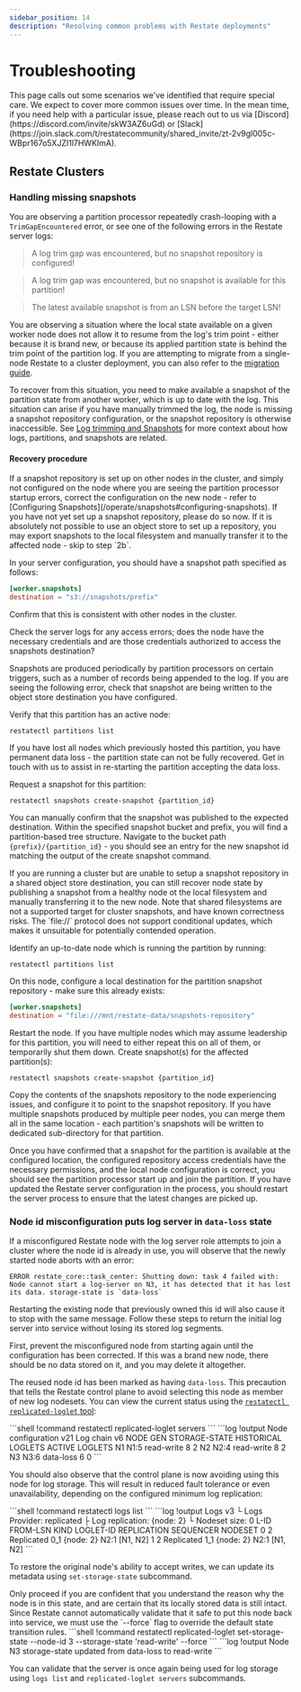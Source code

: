 ```yaml
---
sidebar_position: 14
description: "Resolving common problems with Restate deployments"
---
```



# Troubleshooting

<Admonition type="note" title="Work in progress">
    This page calls out some scenarios we've identified that require special care. We expect to cover more common issues over time. In the mean time, if you need help with a particular issue, please reach out to us via [Discord](https://discord.com/invite/skW3AZ6uGd) or [Slack](https://join.slack.com/t/restatecommunity/shared_invite/zt-2v9gl005c-WBpr167o5XJZI1l7HWKImA).
</Admonition>

## Restate Clusters

### Handling missing snapshots

You are observing a partition processor repeatedly crash-looping with a `TrimGapEncountered` error, or see one of the following errors in the Restate server logs:

> A log trim gap was encountered, but no snapshot repository is configured!

> A log trim gap was encountered, but no snapshot is available for this partition!

> The latest available snapshot is from an LSN before the target LSN!

You are observing a situation where the local state available on a given worker node does not allow it to resume from the log's trim point - either because it is brand new, or because its applied partition state is behind the trim point of the partition log. If you are attempting to migrate from a single-node Restate to a cluster deployment, you can also refer to the [migration guide](/guides/local-to-replicated).

To recover from this situation, you need to make available a snapshot of the partition state from another worker, which is up to date with the log. This situation can arise if you have manually trimmed the log, the node is missing a snapshot repository configuration, or the snapshot repository is otherwise inaccessible. See [Log trimming and Snapshots](/operate/data-backup#log-trimming-and-snapshots) for more context about how logs, partitions, and snapshots are related.

#### Recovery procedure

<Step stepLabel="1" title="Identify whether a snapshot repository is configured and accessible">
If a snapshot repository is set up on other nodes in the cluster, and simply not configured on the node where you are seeing the partition processor startup errors, correct the configuration on the new node - refer to [Configuring Snapshots](/operate/snapshots#configuring-snapshots).  If you have not yet set up a snapshot repository, please do so now. If it is absolutely not possible to use an object store to set up a repository, you may export snapshots to the local filesystem and manually transfer it to the affected node - skip to step `2b`.

In your server configuration, you should have a snapshot path specified as follows:

```toml
[worker.snapshots]
destination = "s3://snapshots/prefix"
```
Confirm that this is consistent with other nodes in the cluster.

Check the server logs for any access errors; does the node have the necessary credentials and are those credentials authorized to access the snapshots destination?
</Step>

<Step stepLabel="2" title="Publish a snapshot to the repository">
Snapshots are produced periodically by partition processors on certain triggers, such as a number of records being appended to the log. If you are seeing the following error, check that snapshot are being written to the object store destination you have configured.

Verify that this partition has an active node:

```shell
restatectl partitions list
```

If you have lost all nodes which previously hosted this partition, you have permanent data loss - the partition state can not be fully recovered. Get in touch with us to assist in re-starting the partition accepting the data loss.

Request a snapshot for this partition:

```shell
restatectl snapshots create-snapshot {partition_id}
```

You can manually confirm that the snapshot was published to the expected destination. Within the specified snapshot bucket and prefix, you will find a partition-based tree structure. Navigate to the bucket path `{prefix}/{partition_id}` - you should see an entry for the new snapshot id matching the output of the create snapshot command.
</Step>

<Step stepLabel="2b" title="Alternative: Manually transfer snapshot from another node">
If you are running a cluster but are unable to setup a snapshot repository in a shared object store destination, you can still recover node state by publishing a snapshot from a healthy node ot the local filesystem and manually transferring it to the new node.

<Admonition type="tip" title="Experimenting with snapshots without an object store">
    Note that shared filesystems are not a supported target for cluster snapshots, and have known correctness risks. The `file://` protocol does not support conditional updates, which makes it unsuitable for potentially contended operation.
</Admonition>

Identify an up-to-date node which is running the partition by running:

```shell
restatectl partitions list
```

On this node, configure a local destination for the partition snapshot repository - make sure this already exists:

```toml
[worker.snapshots]
destination = "file:///mnt/restate-data/snapshots-repository"
```

Restart the node. If you have multiple nodes which may assume leadership for this partition, you will need to either repeat this on all of them, or temporarily shut them down. Create snapshot(s) for the affected partition(s):

```shell
restatectl snapshots create-snapshot {partition_id}
```

Copy the contents of the snapshots repository to the node experiencing issues, and configure it to point to the snapshot repository. If you have multiple snapshots produced by multiple peer nodes, you can merge them all in the same location - each partition's snapshots will be written to dedicated sub-directory for that partition.
</Step>

<Step stepLabel="3" title="Confirm that the affected node starts up and bootstraps its partition store from a snapshot">
Once you have confirmed that a snapshot for the partition is available at the configured location, the configured repository access credentials have the necessary permissions, and the local node configuration is correct, you should see the partition processor start up and join the partition. If you have updated the Restate server configuration in the process, you should restart the server process to ensure that the latest changes are picked up.
</Step>

### Node id misconfiguration puts log server in `data-loss` state

If a misconfigured Restate node with the log server role attempts to join a cluster where the node id is already in use, you will observe that the newly started node aborts with an error:

```log
ERROR restate_core::task_center: Shutting down: task 4 failed with: Node cannot start a log-server on N3, it has detected that it has lost its data. storage-state is `data-loss`
```

Restarting the existing node that previously owned this id will also cause it to stop with the same message. Follow these steps to return the initial log server into service without losing its stored log segments.

First, prevent the misconfigured node from starting again until the configuration has been corrected. If this was a brand new node, there should be no data stored on it, and you may delete it altogether.

The reused node id has been marked as having `data-loss`. This precaution that tells the Restate control plane to avoid selecting this node as member of new log nodesets. You can view the current status using the [`restatectl replicated-loglet` tool](/references/restatectl#replicated-loglet):

<Terminal>
```shell !command
restatectl replicated-loglet servers
```
```log !output
Node configuration v21
Log chain v6
 NODE  GEN   STORAGE-STATE  HISTORICAL LOGLETS  ACTIVE LOGLETS
 N1    N1:5  read-write     8                   2
 N2    N2:4  read-write     8                   2
 N3    N3:6  data-loss      6                   0
```
</Terminal>

You should also observe that the control plane is now avoiding using this node for log storage. This will result in reduced fault tolerance or even unavailability, depending on the configured minimum log replication:

<Terminal>
```shell !command
restatectl logs list
```
```log !output
Logs v3
└ Logs Provider: replicated
 ├ Log replication: {node: 2}
 └ Nodeset size: 0
 L-ID  FROM-LSN  KIND        LOGLET-ID  REPLICATION  SEQUENCER  NODESET
 0     2         Replicated  0_1        {node: 2}    N2:1       [N1, N2]
 1     2         Replicated  1_1        {node: 2}    N2:1       [N1, N2]
```
</Terminal>

To restore the original node's ability to accept writes, we can update its metadata using `set-storage-state` subcommand.

<Admonition type="caution" title="Dangerous operation">
    Only proceed if you are confident that you understand the reason why the node is in this state, and are certain that its locally stored data is still intact. Since Restate cannot automatically validate that it safe to put this node back into service, we must use the `--force` flag to override the default state transition rules.
</Admonition>

<Terminal>
```shell !command
restatectl replicated-loglet set-storage-state --node-id 3 --storage-state 'read-write' --force
```
```log !output
Node N3 storage-state updated from data-loss to read-write
```
</Terminal>

You can validate that the server is once again being used for log storage using `logs list` and `replicated-loglet servers` subcommands.
